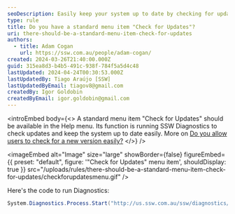 ```yaml
---
seoDescription: Easily keep your system up to date by checking for updates within the Help menu.
type: rule
title: Do you have a standard menu item "Check for Updates"?
uri: there-should-be-a-standard-menu-item-check-for-updates
authors:
  - title: Adam Cogan
    url: https://ssw.com.au/people/adam-cogan/
created: 2024-03-26T21:40:00.000Z
guid: 315ea8d3-b4b5-491c-938f-784f5a5d4c48
lastUpdated: 2024-04-24T00:30:53.000Z
lastUpdatedBy: Tiago Araújo [SSW]
lastUpdatedByEmail: tiagov8@gmail.com
createdBy: Igor Goldobin
createdByEmail: igor.goldobin@gmail.com
---
```


<introEmbed
  body={<>
A standard menu item "Check for Updates" should be available in the Help menu. Its function is running SSW Diagnostics to check updates and keep the system up to date easily. More on [Do you allow users to check for a new version easily?](/do-you-allow-users-to-check-for-a-new-version-easily)
  </>}
/>

<imageEmbed
  alt="Image"
  size="large"
  showBorder={false}
  figureEmbed={{
    preset: "default",
    figure: '"Check for Updates" menu item',
    shouldDisplay: true
  }}
  src="/uploads/rules/there-should-be-a-standard-menu-item-check-for-updates/checkforupdatesmenu.gif"
/>

Here's the code to run Diagnostics:

```cs
System.Diagnostics.Process.Start("http://us.ssw.com.au/ssw/diagnostics/download/SSWDiagnostics.application#SSWDiagnostics.application");
```
